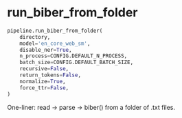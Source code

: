 # run_biber_from_folder { #pybiber.pipeline.run_biber_from_folder }

```python
pipeline.run_biber_from_folder(
    directory,
    model='en_core_web_sm',
    disable_ner=True,
    n_process=CONFIG.DEFAULT_N_PROCESS,
    batch_size=CONFIG.DEFAULT_BATCH_SIZE,
    recursive=False,
    return_tokens=False,
    normalize=True,
    force_ttr=False,
)
```

One-liner: read -> parse -> biber() from a folder of .txt files.